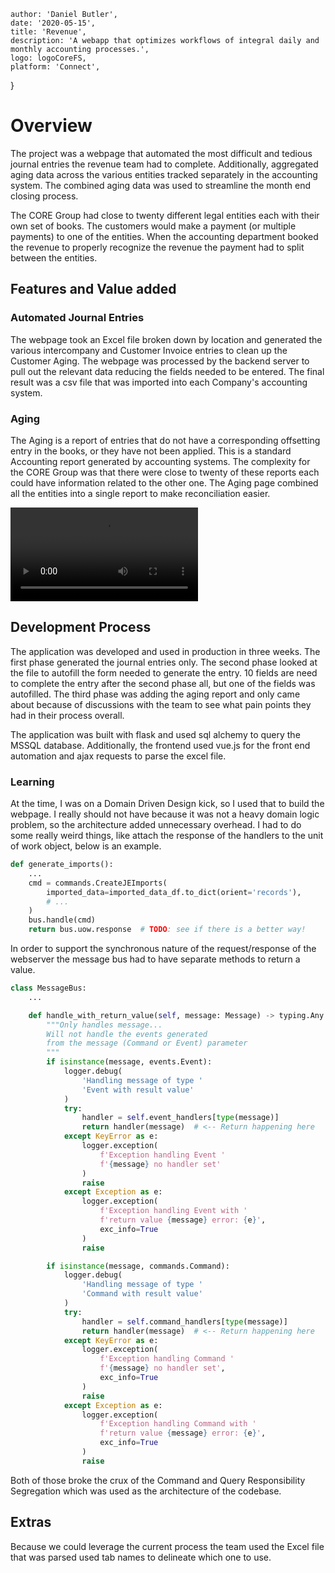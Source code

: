 

    author: 'Daniel Butler',
    date: '2020-05-15',
    title: 'Revenue',
    description: 'A webapp that optimizes workflows of integral daily and monthly accounting processes.',
    logo: logoCoreFS,
    platform: 'Connect',
}


# Overview

The project was a webpage that automated the most difficult and tedious journal entries the revenue team had to complete.
Additionally, aggregated aging data across the various entities tracked separately in the accounting system.
The combined aging data was used to streamline the month end closing process.

<ExportedImage
    src={revenueLandingPage}
    alt="Main page"
/>

The CORE Group had close to twenty different legal entities each with their own set of books.
The customers would make a payment (or multiple payments) to one of the entities.
When the accounting department booked the revenue to properly recognize the revenue the payment had to split between the entities.

## Features and Value added

### Automated Journal Entries
The webpage took an Excel file broken down by location and generated the various intercompany and Customer Invoice entries to clean up the Customer Aging.
The webpage was processed by the backend server to pull out the relevant data reducing the fields needed to be entered.
The final result was a csv file that was imported into each Company's accounting system.

### Aging
The Aging is a report of entries that do not have a corresponding offsetting entry in the books, or they have not been applied.
This is a standard Accounting report generated by accounting systems.
The complexity for the CORE Group was that there were close to twenty of these reports each could have information related to the other one.
The Aging page combined all the entities into a single report to make reconciliation easier.

<video className="w-max">
    <source src="/media/revenue-demo-video.mp4" type="video/mp4" controls/>
</video>

## Development Process
The application was developed and used in production in three weeks.
The first phase generated the journal entries only.
The second phase looked at the file to autofill the form needed to generate the entry.
10 fields are need to complete the entry after the second phase all, but one of the fields was autofilled.
The third phase was adding the aging report and only came about because of discussions with the team to see what pain points they had in their process overall.

The application was built with flask and used sql alchemy to query the MSSQL database.
Additionally, the frontend used vue.js for the front end automation and ajax requests to parse the excel file.

### Learning
At the time, I was on a Domain Driven Design kick, so I used that to build the webpage.
I really should not have because it was not a heavy domain logic problem, so the architecture added unnecessary overhead.
I had to do some really weird things, like attach the response of the handlers to the unit of work object, below is an example.


```python
def generate_imports():
    ...
    cmd = commands.CreateJEImports(
        imported_data=imported_data_df.to_dict(orient='records'),
        # ...
    )
    bus.handle(cmd)
    return bus.uow.response  # TODO: see if there is a better way!
```
 In order to support the synchronous nature of the request/response of the webserver the message bus had to have separate methods to return a value.

```python
class MessageBus:
    ...

    def handle_with_return_value(self, message: Message) -> typing.Any:
        """Only handles message...
        Will not handle the events generated
        from the message (Command or Event) parameter
        """
        if isinstance(message, events.Event):
            logger.debug(
                'Handling message of type '
                'Event with result value'
            )
            try:
                handler = self.event_handlers[type(message)]
                return handler(message)  # <-- Return happening here
            except KeyError as e:
                logger.exception(
                    f'Exception handling Event '
                    f'{message} no handler set'
                )
                raise
            except Exception as e:
                logger.exception(
                    f'Exception handling Event with '
                    f'return value {message} error: {e}',
                    exc_info=True
                )
                raise

        if isinstance(message, commands.Command):
            logger.debug(
                'Handling message of type '
                'Command with result value'
            )
            try:
                handler = self.command_handlers[type(message)]
                return handler(message)  # <-- Return happening here
            except KeyError as e:
                logger.exception(
                    f'Exception handling Command '
                    f'{message} no handler set',
                    exc_info=True
                )
                raise
            except Exception as e:
                logger.exception(
                    f'Exception handling Command with '
                    f'return value {message} error: {e}',
                    exc_info=True
                )
                raise
```

Both of those broke the crux of the Command and Query Responsibility Segregation which was used as the architecture of the codebase.

## Extras
Because we could leverage the current process the team used the Excel file that was parsed used tab names to delineate which one to use.


